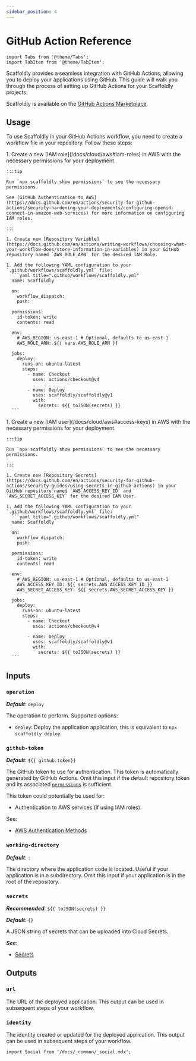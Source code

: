 ```yaml
---
sidebar_position: 4
---
```


# GitHub Action Reference

```mdx-code-block
import Tabs from '@theme/Tabs';
import TabItem from '@theme/TabItem';
```

Scaffoldly provides a seamless integration with GitHub Actions, allowing you to deploy your applications using GitHub. This guide will walk you through the process of setting up GitHub Actions for your Scaffoldly projects.

Scaffoldly is available on the [GitHub Actions Marketplace](https://github.com/marketplace/actions/scaffoldly).

## Usage

To use Scaffoldly in your GitHub Actions workflow, you need to create a workflow file in your repository. Follow these steps:

<Tabs groupId="aws-access">
  <TabItem value="role-assumption" label="AWS IAM Role (Recommended)">
    1. Create a new [IAM role](/docs/cloud/aws#iam-roles) in AWS with the necessary permissions for your deployment.

    :::tip

    Run `npx scaffoldly show permissions` to see the necessary permissions.

    See [GitHub Authentication to AWS](https://docs.github.com/en/actions/security-for-github-actions/security-hardening-your-deployments/configuring-openid-connect-in-amazon-web-services) for more information on configuring IAM roles.

    :::

    1. Create new [Repository Variable](https://docs.github.com/en/actions/writing-workflows/choosing-what-your-workflow-does/store-information-in-variables) in your GitHub repository named `AWS_ROLE_ARN` for the desired IAM Role.

    1. Add the following YAML configuration to your `.github/workflows/scaffoldly.yml` file:
      ```yaml title=".github/workflows/scaffoldly.yml"
      name: Scaffoldly

      on:
        workflow_dispatch:
        push:

      permissions:
        id-token: write
        contents: read

      env:
        # AWS_REGION: us-east-1 # Optional, defaults to us-east-1
        AWS_ROLE_ARN: ${{ vars.AWS_ROLE_ARN }}

      jobs:
        deploy:
          runs-on: ubuntu-latest
          steps:
            - name: Checkout
              uses: actions/checkout@v4

            - name: Deploy
              uses: scaffoldly/scaffoldly@v1
              with:
                secrets: ${{ toJSON(secrets) }}
      ```

  </TabItem>
  <TabItem value="access-keys" label="AWS Access Keys">
    1. Create a new [IAM user](/docs/cloud/aws#access-keys) in AWS with the necessary permissions for your deployment.
        
    :::tip

    Run `npx scaffoldly show permissions` to see the necessary permissions.

    :::

    1. Create new [Repository Secrets](https://docs.github.com/en/actions/security-for-github-actions/security-guides/using-secrets-in-github-actions) in your GitHub repository named `AWS_ACCESS_KEY_ID` and
    `AWS_SECRET_ACCESS_KEY` for the desired IAM User.

    1. Add the following YAML configuration to your `.github/workflows/scaffoldly.yml` file:
      ```yaml title=".github/workflows/scaffoldly.yml"
      name: Scaffoldly

      on:
        workflow_dispatch:
        push:

      permissions:
        id-token: write
        contents: read

      env:
        # AWS_REGION: us-east-1 # Optional, defaults to us-east-1
        AWS_ACCESS_KEY_ID: ${{ secrets.AWS_ACCESS_KEY_ID }}
        AWS_SECRET_ACCESS_KEY: ${{ secrets.AWS_SECRET_ACCESS_KEY }}

      jobs:
        deploy:
          runs-on: ubuntu-latest
          steps:
            - name: Checkout
              uses: actions/checkout@v4

            - name: Deploy
              uses: scaffoldly/scaffoldly@v1
              with:
                secrets: ${{ toJSON(secrets) }}
      ```

  </TabItem>
</Tabs>

## Inputs

### `operation`

_**Default**_: `deploy`

The operation to perform. Supported options:

- `deploy`: Deploy the application application, this is equivalent to `npx scaffoldly deploy`.

### `github-token`

_**Default**_: `${{ github.token}}`

The GitHub token to use for authentication. This token is automatically generated by GitHub Actions. Omit this input if the default repository token and its associated [`permissions`](https://docs.github.com/en/actions/writing-workflows/choosing-what-your-workflow-does/controlling-permissions-for-github_token) is sufficient.

This token could potentially be used for:

- Authentication to AWS services (if using IAM roles).

See:

- [AWS Authentication Methods](/docs/cloud/aws#authentication-methods)

### `working-directory`

_**Default**_: `.`

The directory where the application code is located. Useful if your application is in a subdirectory. Omit this input if your application is in the root of the repository.

### `secrets`

_**Recommended**_: `${{ toJSON(secrets) }}`

_**Default**_: `{}`

A JSON string of secrets that can be uploaded into Cloud Secrets.

_**See**_:

- [Secrets](/docs/config/secrets)

## Outputs

### `url`

The URL of the deployed application. This output can be used in subsequent steps of your workflow.

### `identity`

The identity created or updated for the deployed application. This output can be used in subsequent steps of your workflow.

```mdx-code-block
import Social from '/docs/_common/_social.mdx';
```

<Social />
